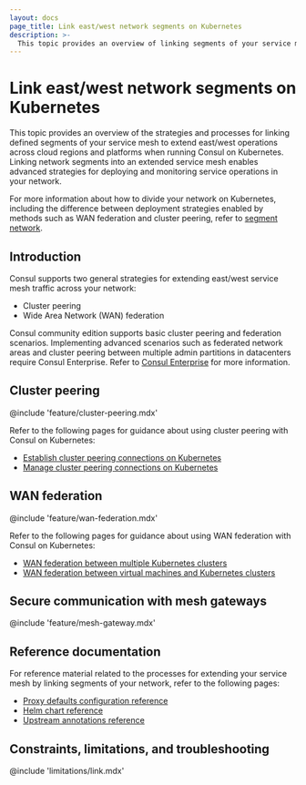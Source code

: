 ```yaml
---
layout: docs
page_title: Link east/west network segments on Kubernetes
description: >-
  This topic provides an overview of linking segments of your service mesh in an east/west direction on Kubernetes. You can extend your service mesh across regions and cloud providers with cluster peering or WAN federation.
---
```


# Link east/west network segments on Kubernetes

This topic provides an overview of the strategies and processes for linking defined segments of your service mesh to extend east/west operations across cloud regions and platforms when running Consul on Kubernetes. Linking network segments into an extended service mesh enables advanced strategies for deploying and monitoring service operations in your network.

For more information about how to divide your network on Kubernetes, including the difference between deployment strategies enabled by methods such as WAN federation and cluster peering, refer to [segment network](/consul/docs/segment/k8s).

## Introduction

Consul supports two general strategies for extending east/west service mesh traffic across your network:

- Cluster peering
- Wide Area Network (WAN) federation

Consul community edition supports basic cluster peering and federation scenarios. Implementing advanced scenarios such as federated network areas and cluster peering between multiple admin partitions in datacenters require Consul Enterprise. Refer to [Consul Enterprise](consul/docs/enterprise) for more information.

## Cluster peering

@include 'feature/cluster-peering.mdx'

Refer to the following pages for guidance about using cluster peering with Consul on Kubernetes:

- [Establish cluster peering connections on Kubernetes](/consul/docs/east-west/cluster-peering/establish/k8s)
- [Manage cluster peering connections on Kubernetes](/consul/docs/east-west/cluster-peering/manage/k8s)

## WAN federation

@include 'feature/wan-federation.mdx'

Refer to the following pages for guidance about using WAN federation with Consul on Kubernetes:

- [WAN federation between multiple Kubernetes clusters](/consul/docs/east-west/wan-federation/k8s)
- [WAN federation between virtual machines and Kubernetes clusters](/consul/docs/east-west/wan-federation/k8s-vm)

## Secure communication with mesh gateways

@include 'feature/mesh-gateway.mdx'

## Reference documentation

For reference material related to the processes for extending your service mesh by linking segments of your network, refer to the following pages:

- [Proxy defaults configuration reference](/consul/docs/reference/config-entry/proxy-defaults)
- [Helm chart reference](/consul/docs/reference/reference/k8s/helm)
- [Upstream annotations reference](/consul/docs/reference/k8s/annotation-label)

## Constraints, limitations, and troubleshooting

@include 'limitations/link.mdx'